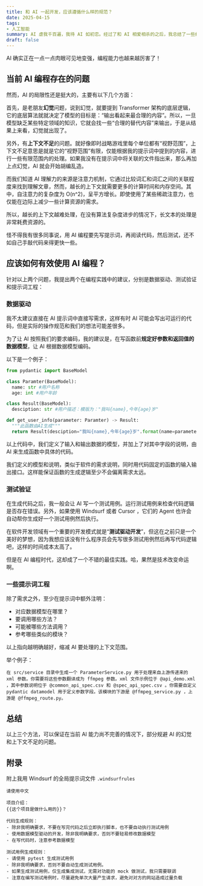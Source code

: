 ```yaml
---
title: 和 AI 一起开发，应该遵循什么样的规范？
date: 2025-04-15
tags:
- 人工智能
summary: AI 虐我千百遍，我待 AI 如初恋。经过了和 AI 相爱相杀的之后，我总结了一些经验……
draft: false
---
```


AI 确实正在一点一点肉眼可见地变强，编程能力也越来越厉害了！

## 当前 AI 编程存在的问题

然而，AI 的局限性还是挺大的，主要有以下几个方面：

首先，是老朋友**幻觉**问题，说到幻觉，就要提到 Transformer 架构的底层逻辑，它的底层算法就就决定了模型的目标是：“输出看起来最合理的内容”。所以，一旦模型缺乏某些特定领域的知识，它就会找一些“合理的替代内容”来输出，于是从结果上来看，幻觉就出现了。

另外，有**上下文不足**的问题。就好像即时战略游戏里每个单位都有“视野范围”，上下文不足意思是就是它的“视野范围”有限，仅能根据我的提示词中提到的内容，进行一些有限范围内的处理。如果我没有在提示词中将关联的文件指出来，那么再加上点幻觉，AI 就会开始胡编乱造。

而我们知道 AI 理解力的来源是注意力机制，它通过比较词汇和词汇之间的关联程度来找到理解文章，然而，越长的上下文就需要更多的计算时间和内存空间。其中，自注意力的复杂度为 O(n^2)，呈平方增长。即使使用了某些稀疏注意力，也仅能在边际上减少一些计算资源的需求。

所以，越长的上下文越难处理，在没有算法复杂度进步的情况下，长文本的处理是非常耗费资源的。

怪不得我有很多同事说，用 AI 编程要先写提示词，再阅读代码，然后测试，还不如自己手敲代码来得更快一些。

## 应该如何有效使用 AI 编程？

针对以上两个问题，我提出两个在编程实践中的建议，分别是数据驱动、测试验证和提示词工程：

### 数据驱动

我不太建议直接在 AI 提示词中直接写需求，这样有时 AI 可能会写出可运行的代码，但是实际的操作规范和我们的想法可能差很多。

为了让 AI 按照我们的要求编码，我的建议是，在写函数前**规定好参数和返回值的数据模型**，让 AI 根据数据模型编码。

以下是一个例子：

```python
from pydantic import BaseModel

class Paramter(BaseModel):
  name: str #用户名称
  age: int #用户年龄

class Result(BaseModel):
  desciption: str #用户描述：模版为："我叫{name},今年{age}岁"

def get_user_info(parameter: Paramter) -> Result:
  """此函数由AI生成"""
  return Result(desciption="我叫{name},今年{age}岁".format(name=parameter.name, age=parameter.age))
```

以上代码中，我们定义了输入和输出数据的模型，并加上了对其中字段的说明，由 AI 来生成函数中具体的代码。

我们定义的模型和说明，类似于软件的需求说明，同时用代码固定的函数的输入输出接口。这样能保证函数的生成逻辑至少不会偏离需求太远。

### 测试验证

在生成代码之后，我一般会让 AI 写一个测试用例。运行测试用例来检查代码逻辑是否存在错误。另外，如果使用 Windsurf 或者 Cursor ，它们的 Agent 也许会自动帮你生成好一个测试用例然后执行。

在软件开发领域有一个重要的开发模式就是“**测试驱动开发**”，但这在之前只是一个美好的梦想，因为我想应该没有什么程序员会先写很多测试用例然后再写代码逻辑吧，这样的时间成本太高了。

但是在 AI 编程时代，这却成了一个不错的最佳实践。哈，果然是技术改变命运啊。

### 一些提示词工程

除了需求之外，至少在提示词中额外注明：
- 对应数据模型在哪里？
- 要调用哪些方法？
- 可能被哪些方法调用？
- 参考哪些类似的模块？

以上指向越明确越好，缩减 AI 要处理的上下文范围。

举个例子：

```plaintext
在 src/service 目录中生成一个 ParameterService.py 用于处理来自上游传递来的 xml 参数。你需要将这些参数翻译成为 ffmpeg 参数。xml 文件示例位于 @api_demo.xml ，其中参数说明位于 @common_api_spec.csv 和 @spec_api_spec.csv 。你需要自定义 pydantic datamodel 用于定义参数字段。该模块的下游是 @ffmpeg_service.py ，上游是 @ffmpeg_route.py。
```

## 总结

以上三个方法，可以保证在当前 AI 能力尚不完善的情况下，部分规避 AI 的幻觉和上下文不足的问题。

## 附录

附上我用 Windsurf 的全局提示词文件 `.windsurfrules`

```plaintext
请使用中文

项目介绍：
{{这个项目是做什么用的}}？

代码生成规则：
- 除非我明确要求，不要在写完代码之后立即执行脚本，也不要自动执行测试用例
- 使用数据模型驱动的开发，除非我明确要求，否则不要轻易修改数据模型
- 在写代码时，注意参考数据模型

测试用例生成规则：
- 请使用 pytest 生成测试用例
- 除非我明确要求，否则不要自动生成测试用例。
- 如果生成测试用例，仅生成集成测试，无需对功能的 mock 做测试，我只需要联调
- 注意在编写测试用例时，尽量避免单次大量产生请求，避免对对方的网站造成过量负载
```
